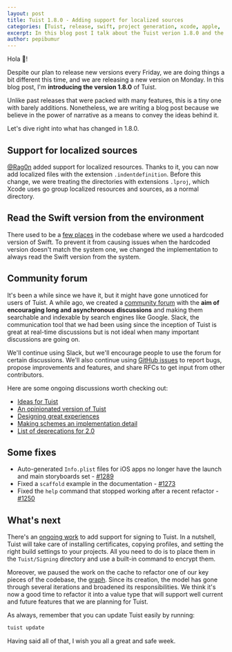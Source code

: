 ```yaml
---
layout: post
title: Tuist 1.8.0 - Adding support for localized sources
categories: [Tuist, release, swift, project generation, xcode, apple, '1.8.0']
excerpt: In this blog post I talk about the Tuist verion 1.8.0 and the improvements that come with it. One of those is being able to define localized sources in the targets. Moreover, we changed the way we read the Swift version to always read it from the environment.
author: pepibumur
---
```


Hola 👋!

Despite our plan to release new versions every Friday,
we are doing things a bit different this time,
and we are releasing a new version on Monday.
In this blog post, I'm **introducing the version 1.8.0** of Tuist.

Unlike past releases that were packed with many features,
this is a tiny one with barely additions.
Nonetheless,
we are writing a blog post because we believe in the power of narrative as a means to convey the ideas behind it.

Let's dive right into what has changed in 1.8.0.

## Support for localized sources

[@Rag0n](https://github.com/Rag0n) added support for localized resources.
Thanks to it, you can now add localized files with the extension `.indentdefinition`.
Before this change,
we were treating the directories with extensions `.lproj`,
which Xcode uses go group localized resources and sources,
as a normal directory.

## Read the Swift version from the environment

There used to be a [few places](https://github.com/tuist/tuist/pull/1317) in the codebase where we used a hardcoded version of Swift.
To prevent it from causing issues when the hardcoded version doesn't match the system one,
we changed the implementation to always read the Swift version from the system.

## Community forum

It's been a while since we have it,
but it might have gone unnoticed for users of Tuist.
A while ago,
we created a [community forum](https://community.tuist.io) with the **aim of encouraging long and asynchronous discussions** and making them searchable and indexable by search engines like Google.
Slack,
the communication tool that we had been using since the inception of Tuist is great at real-time discussions but is not ideal when many important discussions are going on.

We'll continue using Slack, but we'll encourage people to use the forum for certain discussions.
We'll also continue using [GitHub issues](https://github.com/tuist/tuist/issues) to report bugs,
propose improvements and features, and share RFCs to get input from other contributors.

Here are some ongoing discussions worth checking out:

- [Ideas for Tuist](https://community.tuist.io/t/ideas-for-tuist/20/2)
- [An opinionated version of Tuist](https://community.tuist.io/t/an-opinionated-version-of-tuist/40)
- [Designing great experiences](https://community.tuist.io/t/designing-great-experiences/38)
- [Making schemes an implementation detail](https://community.tuist.io/t/making-schemes-an-implementation-detail/30)
- [List of deprecations for 2.0](https://community.tuist.io/t/list-of-deprecations-for-2-0/24)

## Some fixes

- Auto-generated `Info.plist` files for iOS apps no longer have the launch and main storyboards set - [#1289](https://github.com/tuist/tuist/pull/1289)
- Fixed a `scaffold` example in the documentation - [#1273](https://github.com/tuist/tuist/pull/1273)
- Fixed the `help` command that stopped working after a recent refactor - [#1250](https://github.com/tuist/tuist/pull/1250)

## What's next

There's an [ongoing work](https://github.com/tuist/tuist/pull/1186) to add support for signing to Tuist.
In a nutshell, Tuist will take care of installing certificates, copying profiles, and setting the right build settings to your projects.
All you need to do is to place them in the `Tuist/Signing` directory and use a built-in command to encrypt them.

Moreover, we paused the work on the cache to refactor one of our key pieces of the codebase, the [graph](https://github.com/tuist/tuist/blob/master/Sources/TuistCore/Graph/Graph.swift).
Since its creation,
the model has gone through several iterations and broadened its responsibilities.
We think it's now a good time to refactor it into a value type that will support well current and future features that we are planning for Tuist.

As always,
remember that you can update Tuist easily by running:

```bash
tuist update
```

Having said all of that,
I wish you all a great and safe week.
